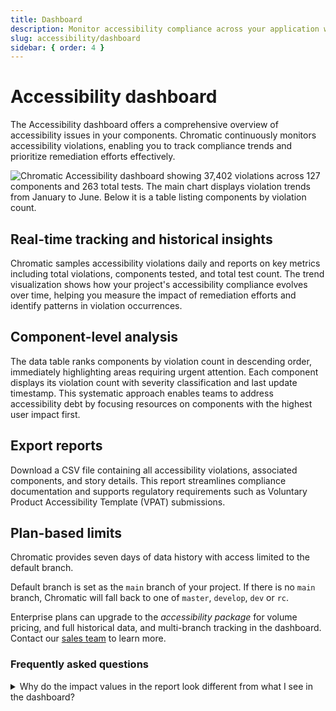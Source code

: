 ```yaml
---
title: Dashboard
description: Monitor accessibility compliance across your application with Chromatic's dashboard
slug: accessibility/dashboard
sidebar: { order: 4 }
---
```



# Accessibility dashboard

<A11yBeta />

The Accessibility dashboard offers a comprehensive overview of accessibility issues in your components. Chromatic continuously monitors accessibility violations, enabling you to track compliance trends and prioritize remediation efforts effectively.

![Chromatic Accessibility dashboard showing 37,402 violations across 127 components and 263 total tests. The main chart displays violation trends from January to June. Below it is a table listing components by violation count.](../../images/a11y/accessibility-dashboard.png)

## Real-time tracking and historical insights

Chromatic samples accessibility violations daily and reports on key metrics including total violations, components tested, and total test count. The trend visualization shows how your project's accessibility compliance evolves over time, helping you measure the impact of remediation efforts and identify patterns in violation occurrences.

## Component-level analysis

The data table ranks components by violation count in descending order, immediately highlighting areas requiring urgent attention. Each component displays its violation count with severity classification and last update timestamp. This systematic approach enables teams to address accessibility debt by focusing resources on components with the highest user impact first.

## Export reports

Download a CSV file containing all accessibility violations, associated components, and story details. This report streamlines compliance documentation and supports regulatory requirements such as Voluntary Product Accessibility Template (VPAT) submissions.

## Plan-based limits

Chromatic provides seven days of data history with access limited to the default branch.

Default branch is set as the `main` branch of your project. If there is no `main` branch, Chromatic will fall back to one of `master`, `develop`, `dev` or `rc`.

Enterprise plans can upgrade to the _accessibility package_ for volume pricing, and full historical data, and multi-branch tracking in the dashboard. Contact our [sales team](https://www.chromatic.com/sales) to learn more.

### Frequently asked questions

<details>
<summary>Why do the impact values in the report look different from what I see in the dashboard?</summary>

The CSV report uses a structured format for impact values (e.g., `3-critical`) based on axe's [accessibility guidelines](https://docs.deque.com/devtools-mobile/2023.4.19/en/impact) to facilitate data processing, sorting, and prioritization of violations. This format ensures compatibility with accessibility compliance tools and enables automated processing for regulatory submissions.

</details>
